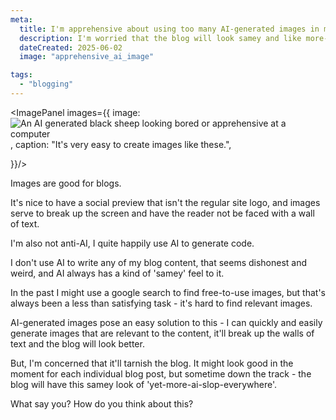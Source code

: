 ```yaml
---
meta:
  title: I'm apprehensive about using too many AI-generated images in my blog. 
  description: I'm worried that the blog will look samey and like more-ai-slop-everywhere.
  dateCreated: 2025-06-02
  image: "apprehensive_ai_image"

tags: 
  - "blogging"
---
```




<ImagePanel images={{
    image: <Image src={sheep} alt='An AI generated black sheep looking bored or apprehensive at a computer' width={400} height={400}/>, 
    caption: "It's very easy to create images like these.",

}}/>

Images are good for blogs. 

It's nice to have a social preview that isn't the regular site logo, and images serve to break up the screen and have the reader not be faced with a wall of text. 

I'm also not anti-AI, I quite happily use AI to generate code. 

I don't use AI to write any of my blog content, that seems dishonest and weird, and AI always has a kind of 'samey' feel to it. 

In the past I might use a google search to find free-to-use images, but that's always been a less than satisfying task - it's hard to find relevant images. 

AI-generated images pose an easy solution to this - I can quickly and easily generate images that are relevant to the content, it'll break up the walls of text and the blog will look better.

But, I'm concerned that it'll tarnish the blog. It might look good in the moment for each individual blog post, but sometime down the track - the blog will have this samey look of 'yet-more-ai-slop-everywhere'.

What say you? How do you think about this? 

